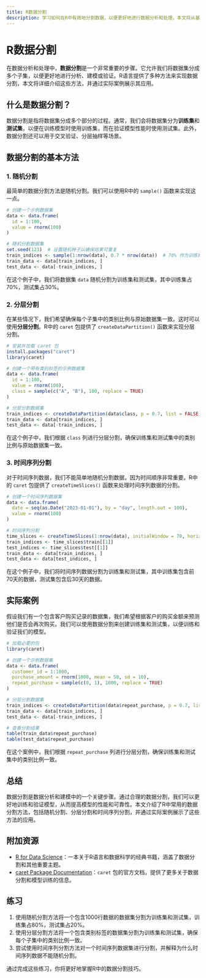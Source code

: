 ```yaml
---
title: R数据分割
description: 学习如何在R中有效地分割数据，以便更好地进行数据分析和处理。本文将从基础概念讲起，逐步深入，并提供实际案例和代码示例。
---
```


# R数据分割

在数据分析和处理中，**数据分割**是一个非常重要的步骤。它允许我们将数据集分成多个子集，以便更好地进行分析、建模或验证。R语言提供了多种方法来实现数据分割，本文将详细介绍这些方法，并通过实际案例展示其应用。

## 什么是数据分割？

数据分割是指将数据集分成多个部分的过程。通常，我们会将数据集分为**训练集**和**测试集**，以便在训练模型时使用训练集，而在验证模型性能时使用测试集。此外，数据分割还可以用于交叉验证、分层抽样等场景。

## 数据分割的基本方法

### 1. 随机分割

最简单的数据分割方法是随机分割。我们可以使用R中的 `sample()` 函数来实现这一点。

```r
# 创建一个示例数据集
data <- data.frame(
  id = 1:100,
  value = rnorm(100)
)

# 随机分割数据集
set.seed(123)  # 设置随机种子以确保结果可重复
train_indices <- sample(1:nrow(data), 0.7 * nrow(data))  # 70% 作为训练集
train_data <- data[train_indices, ]
test_data <- data[-train_indices, ]
```

在这个例子中，我们将数据集 `data` 随机分割为训练集和测试集，其中训练集占70%，测试集占30%。

### 2. 分层分割

在某些情况下，我们希望确保每个子集中的类别比例与原始数据集一致。这时可以使用**分层分割**。R中的 `caret` 包提供了 `createDataPartition()` 函数来实现分层分割。

```r
# 安装并加载 caret 包
install.packages("caret")
library(caret)

# 创建一个带有类别标签的示例数据集
data <- data.frame(
  id = 1:100,
  value = rnorm(100),
  class = sample(c("A", "B"), 100, replace = TRUE)
)

# 分层分割数据集
train_indices <- createDataPartition(data$class, p = 0.7, list = FALSE)
train_data <- data[train_indices, ]
test_data <- data[-train_indices, ]
```

在这个例子中，我们根据 `class` 列进行分层分割，确保训练集和测试集中的类别比例与原始数据集一致。

### 3. 时间序列分割

对于时间序列数据，我们不能简单地随机分割数据，因为时间顺序非常重要。R中的 `caret` 包提供了 `createTimeSlices()` 函数来处理时间序列数据的分割。

```r
# 创建一个时间序列数据集
data <- data.frame(
  date = seq(as.Date("2023-01-01"), by = "day", length.out = 100),
  value = rnorm(100)
)

# 时间序列分割
time_slices <- createTimeSlices(1:nrow(data), initialWindow = 70, horizon = 30, fixedWindow = TRUE)
train_indices <- time_slices$train[[1]]
test_indices <- time_slices$test[[1]]
train_data <- data[train_indices, ]
test_data <- data[test_indices, ]
```

在这个例子中，我们将时间序列数据分割为训练集和测试集，其中训练集包含前70天的数据，测试集包含后30天的数据。

## 实际案例

假设我们有一个包含客户购买记录的数据集，我们希望根据客户的购买金额来预测他们是否会再次购买。我们可以使用数据分割来创建训练集和测试集，以便训练和验证我们的模型。

```r
# 加载必要的包
library(caret)

# 创建一个示例数据集
data <- data.frame(
  customer_id = 1:1000,
  purchase_amount = rnorm(1000, mean = 50, sd = 10),
  repeat_purchase = sample(c(0, 1), 1000, replace = TRUE)
)

# 分层分割数据集
train_indices <- createDataPartition(data$repeat_purchase, p = 0.7, list = FALSE)
train_data <- data[train_indices, ]
test_data <- data[-train_indices, ]

# 查看分割结果
table(train_data$repeat_purchase)
table(test_data$repeat_purchase)
```

在这个案例中，我们根据 `repeat_purchase` 列进行分层分割，确保训练集和测试集中的类别比例一致。

## 总结

数据分割是数据分析和建模中的一个关键步骤。通过合理的数据分割，我们可以更好地训练和验证模型，从而提高模型的性能和可靠性。本文介绍了R中常用的数据分割方法，包括随机分割、分层分割和时间序列分割，并通过实际案例展示了这些方法的应用。

## 附加资源

- [R for Data Science](https://r4ds.had.co.nz/)：一本关于R语言和数据科学的经典书籍，涵盖了数据分割和其他重要主题。
- [caret Package Documentation](https://topepo.github.io/caret/)：`caret` 包的官方文档，提供了更多关于数据分割和模型训练的信息。

## 练习

1. 使用随机分割方法将一个包含1000行数据的数据集分割为训练集和测试集，训练集占80%，测试集占20%。
2. 使用分层分割方法将一个包含类别标签的数据集分割为训练集和测试集，确保每个子集中的类别比例一致。
3. 尝试使用时间序列分割方法对一个时间序列数据集进行分割，并解释为什么时间序列数据不能随机分割。

通过完成这些练习，你将更好地掌握R中的数据分割技巧。
